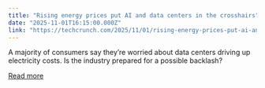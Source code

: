 ```yaml
---
title: "Rising energy prices put AI and data centers in the crosshairs"
date: "2025-11-01T16:15:00.000Z"
link: "https://techcrunch.com/2025/11/01/rising-energy-prices-put-ai-and-data-centers-in-the-crosshairs/"
---
```


A majority of consumers say they’re worried about data centers driving up electricity costs. Is the industry prepared for a possible backlash?

[Read more](https://techcrunch.com/2025/11/01/rising-energy-prices-put-ai-and-data-centers-in-the-crosshairs/)
